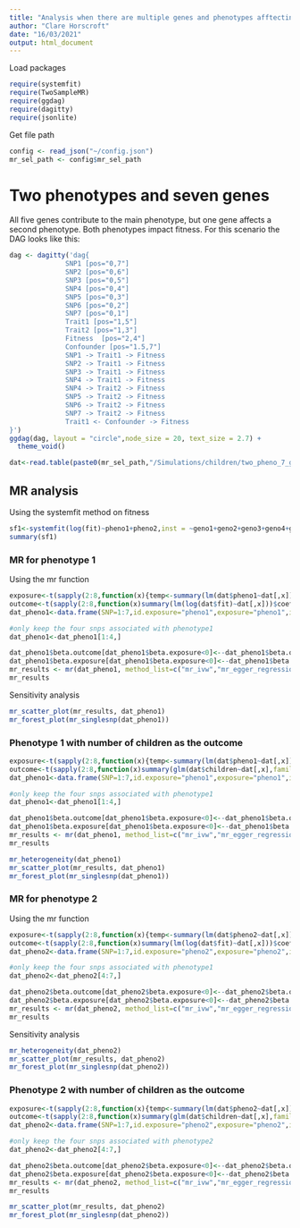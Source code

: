 ```yaml
---
title: "Analysis when there are multiple genes and phenotypes afftecting fitness"
author: "Clare Horscroft"
date: "16/03/2021"
output: html_document
---
```


Load packages
```r
require(systemfit)
require(TwoSampleMR)
require(ggdag)
require(dagitty)
require(jsonlite)
```

Get file path
```r
config <- read_json("~/config.json")
mr_sel_path <- config$mr_sel_path
```

# Two phenotypes and seven genes

All five genes contribute to the main phenotype, but one gene affects a second phenotype.
Both phenotypes impact fitness.
For this scenario the DAG looks like this:
```r
dag <- dagitty('dag{
              SNP1 [pos="0,7"]
              SNP2 [pos="0,6"]
              SNP3 [pos="0,5"]  
              SNP4 [pos="0,4"]
              SNP5 [pos="0,3"]
              SNP6 [pos="0,2"]
              SNP7 [pos="0,1"]
              Trait1 [pos="1,5"]
              Trait2 [pos="1,3"]
              Fitness  [pos="2,4"]
              Confounder [pos="1.5,7"]
              SNP1 -> Trait1 -> Fitness
              SNP2 -> Trait1 -> Fitness
              SNP3 -> Trait1 -> Fitness
              SNP4 -> Trait1 -> Fitness
              SNP4 -> Trait2 -> Fitness
              SNP5 -> Trait2 -> Fitness
              SNP6 -> Trait2 -> Fitness
              SNP7 -> Trait2 -> Fitness
              Trait1 <- Confounder -> Fitness
}')
ggdag(dag, layout = "circle",node_size = 20, text_size = 2.7) +
  theme_void()
```

```r
dat<-read.table(paste0(mr_sel_path,"/Simulations/children/two_pheno_7_gene/dat.txt"),header = TRUE)
```

## MR analysis

Using the systemfit method on fitness
```r
sf1<-systemfit(log(fit)~pheno1+pheno2,inst = ~geno1+geno2+geno3+geno4+geno5+geno6+geno7,method = "2SLS",data=dat)
summary(sf1)
```

### MR for phenotype 1

Using the mr function
```r
exposure<-t(sapply(2:8,function(x){temp<-summary(lm(dat$pheno1~dat[,x]));c(temp$coefficients[2,c(1,2)],fstatistic=temp$fstatistic[1],rsquared=temp$r.squared)}))
outcome<-t(sapply(2:8,function(x)summary(lm(log(dat$fit)~dat[,x]))$coefficients[2,c(1,2)]))
dat_pheno1<-data.frame(SNP=1:7,id.exposure="pheno1",exposure="pheno1",id.outcome="fit",outcome="fit",beta.exposure=exposure[,1],se.exposure=exposure[,2],beta.outcome=outcome[,1],se.outcome=outcome[,2],mr_keep=TRUE)

#only keep the four snps associated with phenotype1
dat_pheno1<-dat_pheno1[1:4,]

dat_pheno1$beta.outcome[dat_pheno1$beta.exposure<0]<--dat_pheno1$beta.outcome[dat_pheno1$beta.exposure<0]
dat_pheno1$beta.exposure[dat_pheno1$beta.exposure<0]<--dat_pheno1$beta.exposure[dat_pheno1$beta.exposure<0]
mr_results <- mr(dat_pheno1, method_list=c("mr_ivw","mr_egger_regression","mr_weighted_median", "mr_weighted_mode"))
mr_results
```


Sensitivity analysis
```r
mr_scatter_plot(mr_results, dat_pheno1)
mr_forest_plot(mr_singlesnp(dat_pheno1))
```


### Phenotype 1 with number of children as the outcome

```r
exposure<-t(sapply(2:8,function(x){temp<-summary(lm(dat$pheno1~dat[,x]));c(temp$coefficients[2,c(1,2)],fstatistic=temp$fstatistic[1],rsquared=temp$r.squared)}))
outcome<-t(sapply(2:8,function(x)summary(glm(dat$children~dat[,x],family = poisson()))$coefficients[2,c(1,2)]))
dat_pheno1<-data.frame(SNP=1:7,id.exposure="pheno1",exposure="pheno1",id.outcome="child",outcome="child",beta.exposure=exposure[,1],se.exposure=exposure[,2],beta.outcome=outcome[,1],se.outcome=outcome[,2],mr_keep=TRUE)

#only keep the four snps associated with phenotype1
dat_pheno1<-dat_pheno1[1:4,]

dat_pheno1$beta.outcome[dat_pheno1$beta.exposure<0]<--dat_pheno1$beta.outcome[dat_pheno1$beta.exposure<0]
dat_pheno1$beta.exposure[dat_pheno1$beta.exposure<0]<--dat_pheno1$beta.exposure[dat_pheno1$beta.exposure<0]
mr_results <- mr(dat_pheno1, method_list=c("mr_ivw","mr_egger_regression","mr_weighted_median", "mr_weighted_mode"))
mr_results
```

```r
mr_heterogeneity(dat_pheno1)
mr_scatter_plot(mr_results, dat_pheno1)
mr_forest_plot(mr_singlesnp(dat_pheno1))
```

### MR for phenotype 2

Using the mr function
```r
exposure<-t(sapply(2:8,function(x){temp<-summary(lm(dat$pheno2~dat[,x]));c(temp$coefficients[2,c(1,2)],fstatistic=temp$fstatistic[1],rsquared=temp$r.squared)}))
outcome<-t(sapply(2:8,function(x)summary(lm(log(dat$fit)~dat[,x]))$coefficients[2,c(1,2)]))
dat_pheno2<-data.frame(SNP=1:7,id.exposure="pheno2",exposure="pheno2",id.outcome="fit",outcome="fit",beta.exposure=exposure[,1],se.exposure=exposure[,2],beta.outcome=outcome[,1],se.outcome=outcome[,2],mr_keep=TRUE)

#only keep the four snps associated with phenotype1
dat_pheno2<-dat_pheno2[4:7,]

dat_pheno2$beta.outcome[dat_pheno2$beta.exposure<0]<--dat_pheno2$beta.outcome[dat_pheno2$beta.exposure<0]
dat_pheno2$beta.exposure[dat_pheno2$beta.exposure<0]<--dat_pheno2$beta.exposure[dat_pheno2$beta.exposure<0]
mr_results <- mr(dat_pheno2, method_list=c("mr_ivw","mr_egger_regression","mr_weighted_median", "mr_weighted_mode"))
mr_results
```


Sensitivity analysis
```r
mr_heterogeneity(dat_pheno2)
mr_scatter_plot(mr_results, dat_pheno2)
mr_forest_plot(mr_singlesnp(dat_pheno2))
```


### Phenotype 2 with number of children as the outcome

```r
exposure<-t(sapply(2:8,function(x){temp<-summary(lm(dat$pheno2~dat[,x]));c(temp$coefficients[2,c(1,2)],fstatistic=temp$fstatistic[1],rsquared=temp$r.squared)}))
outcome<-t(sapply(2:8,function(x)summary(glm(dat$children~dat[,x],family = poisson()))$coefficients[2,c(1,2)]))
dat_pheno2<-data.frame(SNP=1:7,id.exposure="pheno2",exposure="pheno2",id.outcome="child",outcome="child",beta.exposure=exposure[,1],se.exposure=exposure[,2],beta.outcome=outcome[,1],se.outcome=outcome[,2],mr_keep=TRUE)

#only keep the four snps associated with phenotype2
dat_pheno2<-dat_pheno2[4:7,]

dat_pheno2$beta.outcome[dat_pheno2$beta.exposure<0]<--dat_pheno2$beta.outcome[dat_pheno2$beta.exposure<0]
dat_pheno2$beta.exposure[dat_pheno2$beta.exposure<0]<--dat_pheno2$beta.exposure[dat_pheno2$beta.exposure<0]
mr_results <- mr(dat_pheno2, method_list=c("mr_ivw","mr_egger_regression","mr_weighted_median", "mr_weighted_mode"))
mr_results
```

```r
mr_scatter_plot(mr_results, dat_pheno2)
mr_forest_plot(mr_singlesnp(dat_pheno2))
```
